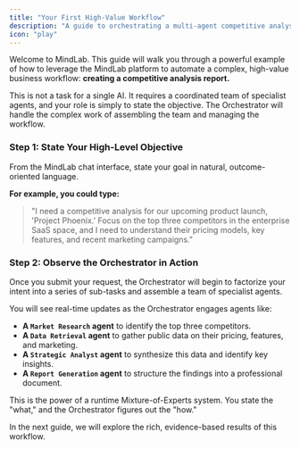 ```yaml
---
title: "Your First High-Value Workflow"
description: "A guide to orchestrating a multi-agent competitive analysis."
icon: "play"
---
```


Welcome to MindLab. This guide will walk you through a powerful example of how to leverage the MindLab platform to automate a complex, high-value business workflow: **creating a competitive analysis report.**

This is not a task for a single AI. It requires a coordinated team of specialist agents, and your role is simply to state the objective. The Orchestrator will handle the complex work of assembling the team and managing the workflow.

### Step 1: State Your High-Level Objective

From the MindLab chat interface, state your goal in natural, outcome-oriented language.

**For example, you could type:**

> "I need a competitive analysis for our upcoming product launch, 'Project Phoenix.' Focus on the top three competitors in the enterprise SaaS space, and I need to understand their pricing models, key features, and recent marketing campaigns."

### Step 2: Observe the Orchestrator in Action

Once you submit your request, the Orchestrator will begin to factorize your intent into a series of sub-tasks and assemble a team of specialist agents.

You will see real-time updates as the Orchestrator engages agents like:

-   **A `Market Research` agent** to identify the top three competitors.
-   **A `Data Retrieval` agent** to gather public data on their pricing, features, and marketing.
-   **A `Strategic Analyst` agent** to synthesize this data and identify key insights.
-   **A `Report Generation` agent** to structure the findings into a professional document.

This is the power of a runtime Mixture-of-Experts system. You state the "what," and the Orchestrator figures out the "how."

In the next guide, we will explore the rich, evidence-based results of this workflow.